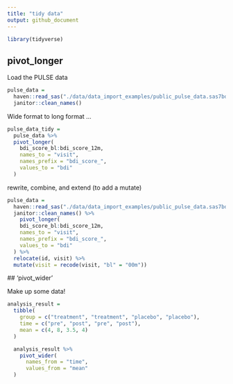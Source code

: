 ```yaml
---
title: "tidy data"
output: github_document
---
```


```r
library(tidyverse)
```


## pivot_longer

Load the PULSE data

```r
pulse_data =
  haven::read_sas("./data/data_import_examples/public_pulse_data.sas7bdat") %>% 
  janitor::clean_names()
```

Wide format to long format ...

```r
pulse_data_tidy =
  pulse_data %>% 
  pivot_longer(
    bdi_score_bl:bdi_score_12m, 
    names_to = "visit", 
    names_prefix = "bdi_score_",
    values_to = "bdi"
  )
```
rewrite, combine, and extend (to add a mutate)

```r
pulse_data =
  haven::read_sas("./data/data_import_examples/public_pulse_data.sas7bdat") %>% 
  janitor::clean_names() %>% 
    pivot_longer(
    bdi_score_bl:bdi_score_12m, 
    names_to = "visit", 
    names_prefix = "bdi_score_",
    values_to = "bdi"
  ) %>% 
  relocate(id, visit) %>% 
  mutate(visit = recode(visit, "bl" = "00m"))
```



 ## 'pivot_wider'
 
 Make up some data!
 
```r
analysis_result =
  tibble(
    group = c("treatment", "treatment", "placebo", "placebo"),
    time = c("pre", "post", "pre", "post"),
    mean = c(4, 8, 3.5, 4)
  )

  analysis_result %>% 
    pivot_wider(
      names_from = "time", 
      values_from = "mean"
  )
```
 
 